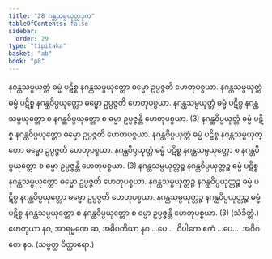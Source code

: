 ```yaml
---
title: "28 ဂန္ထသမ္ပယုတ္တဒုက"
tableOfContents: false
sidebar:
  order: 29
type: "tipitaka"
basket: "ab"
book: "p8"
---
```



<DynamicBreadcrumb />

<Division number="42" book="p8" e="ch" v="40" p="88">

<Paragraph number="133" book="p8">
နဂန္ထသမ္ပယုတ္တံ ဓမ္မံ ပဋိစ္စ နဂန္ထသမ္ပယုတ္တော ဓမ္မော ဥပ္ပဇ္ဇတိ ဟေတုပစ္စယာ. နဂန္ထသမ္ပယုတ္တံ ဓမ္မံ ပဋိစ္စ နဂန္ထဝိပ္ပယုတ္တော ဓမ္မော ဥပ္ပဇ္ဇတိ ဟေတုပစ္စယာ. နဂန္ထသမ္ပယုတ္တံ ဓမ္မံ ပဋိစ္စ နဂန္ထသမ္ပယုတ္တော စ နဂန္ထဝိပ္ပယုတ္တော စ ဓမ္မာ ဥပ္ပဇ္ဇန္တိ ဟေတုပစ္စယာ. (3)
</Paragraph>

<Paragraph number="134" book="p8">
နဂန္ထဝိပ္ပယုတ္တံ ဓမ္မံ ပဋိစ္စ နဂန္ထဝိပ္ပယုတ္တော ဓမ္မော ဥပ္ပဇ္ဇတိ ဟေတုပစ္စယာ. နဂန္ထဝိပ္ပယုတ္တံ ဓမ္မံ ပဋိစ္စ နဂန္ထသမ္ပယုတ္တော ဓမ္မော ဥပ္ပဇ္ဇတိ ဟေတုပစ္စယာ. နဂန္ထဝိပ္ပယုတ္တံ ဓမ္မံ ပဋိစ္စ နဂန္ထသမ္ပယုတ္တော စ နဂန္ထဝိပ္ပယုတ္တော စ ဓမ္မာ ဥပ္ပဇ္ဇန္တိ ဟေတုပစ္စယာ. (3)
</Paragraph>

<Paragraph number="135" book="p8">
နဂန္ထသမ္ပယုတ္တဉ္စ နဂန္ထဝိပ္ပယုတ္တဉ္စ ဓမ္မံ ပဋိစ္စ နဂန္ထသမ္ပယုတ္တော ဓမ္မော ဥပ္ပဇ္ဇတိ ဟေတုပစ္စယာ. နဂန္ထသမ္ပယုတ္တဉ္စ နဂန္ထဝိပ္ပယုတ္တဉ္စ ဓမ္မံ ပဋိစ္စ နဂန္ထဝိပ္ပယုတ္တော ဓမ္မော ဥပ္ပဇ္ဇတိ ဟေတုပစ္စယာ. နဂန္ထသမ္ပယုတ္တဉ္စ နဂန္ထဝိပ္ပယုတ္တဉ္စ ဓမ္မံ ပဋိစ္စ နဂန္ထသမ္ပယုတ္တော စ နဂန္ထဝိပ္ပယုတ္တော စ ဓမ္မာ ဥပ္ပဇ္ဇန္တိ ဟေတုပစ္စယာ. (3) (သံခိတ္တံ.)
</Paragraph>

<Paragraph number="136" book="p8">
ဟေတုယာ နဝ, အာရမ္မဏေ ဆ, အဓိပတိယာ နဝ …ပေ…  ဝိပါကေ ဧကံ …ပေ…  အဝိဂတေ နဝ. (သဗ္ဗတ္ထ ဝိတ္ထာရော.)
</Paragraph>
</Division>